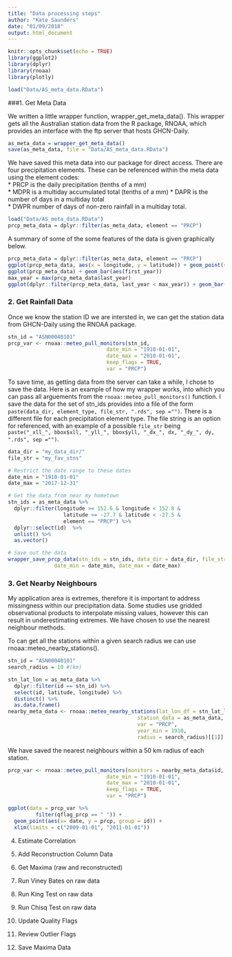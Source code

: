 ```yaml
---
title: "Data processing steps"
author: "Kate Saunders"
date: "01/09/2018"
output: html_document
---
```


```r
knitr::opts_chunk$set(echo = TRUE)
library(ggplot2)
library(dplyr)
library(rnoaa)
library(plotly)
```
```r
load("Data/AS_meta_data.RData")
```

###1. Get Meta Data

We written a little wrapper function, wrapper_get_meta_data(). This wrapper gets all the Australian station data from the R package, RNOAA, which provides an interface with the ftp server that hosts GHCN-Daily. 

```r
as_meta_data = wrapper_get_meta_data()
save(as_meta_data, file = "Data/AS_meta_data.RData")
```

We have saved this meta data into our package for direct access. There are four precipitation elements. These can be referenced within the meta data using the element codes:  
* PRCP is the daily precipitation (tenths of a mm)  
* MDPR is a multiday accumulated total (tenths of a mm) 
* DAPR is the number of days in a multiday total  
* DWPR number of days of non-zero rainfall in a multiday total.  

```r
load("Data/AS_meta_data.RData")
prcp_meta_data = dplyr::filter(as_meta_data, element == "PRCP")
```

A summary of some of the some features of the data is given graphically below.
```r
prcp_meta_data = dplyr::filter(as_meta_data, element == "PRCP")
ggplot(prcp_meta_data, aes(x = longitude, y = latitude)) + geom_point(size = 0.1)
ggplot(prcp_meta_data) + geom_bar(aes(first_year))
max_year = max(prcp_meta_data$last_year)
ggplot(dplyr::filter(prcp_meta_data, last_year < max_year)) + geom_bar(aes(last_year))
```

### 2. Get Rainfall Data

Once we know the station ID we are intersted in, we can get the station data from GHCN-Daily using the RNOAA package.

```r
stn_id = "ASN00040101"
prcp_var <- rnoaa::meteo_pull_monitors(stn_id,
                                date_min = "1910-01-01",
                                date_max = "2010-01-01",
                                keep_flags = TRUE,
                                var = "PRCP")
```

To save time, as getting data from the server can take a while, I chose to save the data. Here is an example of how my wrapper works, into which you can pass all arguements from the `rnoaa::meteo_pull_monitors()` function. I save the data for the set of stn_ids provides into a file of the form `paste(data_dir, element_type, file_str, ".rds", sep ="")`. There is a different file for each precipitation element type. The file string is an option for referenced, with an example of a possible `file_str` being `paste("_xll_", bbox$xll, "_yll_", bbox$yll, "_dx_", dx, "_dy_", dy, ".rds", sep ="")`.

```r
data_dir = "my_data_dir/"
file_str = "my_fav_stns"

# Restrict the date range to these dates
date_min = "1910-01-01"
date_max = "2017-12-31"

# Get the data from near my hometown
stn_ids = as_meta_data %>% 
  dplyr::filter(longitude >= 152.6 & longitude < 152.8 & 
                  latitude >= -27.7 & latitude < -27.5 &
                  element == "PRCP") %>%
  dplyr::select(id)  %>% 
  unlist() %>% 
  as.vector()

# Save out the data      
wrapper_save_prcp_data(stn_ids = stn_ids, data_dir = data_dir, file_str = file_str,
               date_min = date_min, date_max = date_max)
```

### 3. Get Nearby Neighbours

My application area is extremes, therefore it is important to address missingness within our precipitation data. Some studies use gridded observational products to interpolate missing values, however this can result in underestimating extremes. We have chosen to use the nearest neighbour methods. 

To can get all the stations within a given search radius we can use rnoaa::meteo_nearby_stations(). 
```r
stn_id = "ASN00040101"
search_radius = 10 #(km)

stn_lat_lon = as_meta_data %>% 
  dplyr::filter(id == stn_id) %>%
  select(id, latitude, longitude) %>%
  distinct() %>%
  as.data.frame()
nearby_meta_data <- rnoaa::meteo_nearby_stations(lat_lon_df = stn_lat_lon,
                                          station_data = as_meta_data, 
                                          var = "PRCP",
                                          year_min = 1910,
                                          radius = search_radius)[[1]]
```

We have saved the nearest neighbours within a 50 km radius of each station.

```r
prcp_var <- rnoaa::meteo_pull_monitors(monitors = nearby_meta_data$id,
                                date_min = "1910-01-01",
                                date_max = "2010-01-01",
                                keep_flags = TRUE,
                                var = "PRCP")

ggplot(data = prcp_var %>% 
         filter(qflag_prcp == " ")) + 
  geom_point(aes(x= date, y = prcp, group = id)) + 
  xlim(limits = c("2009-01-01", "2011-01-01"))
```



4. Estimate Correlation

5. Add Reconstruction Column Data

6. Get Maxima (raw and reconstructed)

7. Run Viney Bates on raw data

8. Run King Test on raw data

9. Run Chisq Test on raw data

10. Update Quality Flags

11. Review Outlier Flags

12. Save Maxima Data

